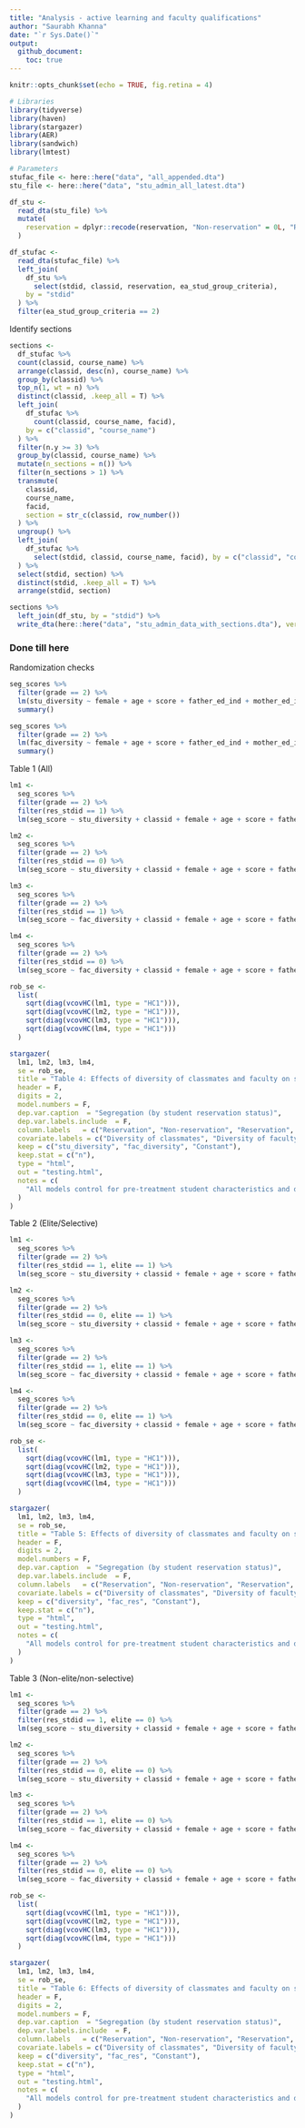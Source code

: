 ```yaml
---
title: "Analysis - active learning and faculty qualifications"
author: "Saurabh Khanna"
date: "`r Sys.Date()`"
output: 
  github_document:
    toc: true
---
```


```r
knitr::opts_chunk$set(echo = TRUE, fig.retina = 4)
```

```r
# Libraries
library(tidyverse)
library(haven)
library(stargazer)
library(AER)
library(sandwich)
library(lmtest)

# Parameters
stufac_file <- here::here("data", "all_appended.dta")
stu_file <- here::here("data", "stu_admin_all_latest.dta")
```


```r
df_stu <- 
  read_dta(stu_file) %>% 
  mutate(
    reservation = dplyr::recode(reservation, "Non-reservation" = 0L, "Reservation" = 1L, .default = NA_integer_)
  )

df_stufac <- 
  read_dta(stufac_file) %>% 
  left_join(
    df_stu %>% 
      select(stdid, classid, reservation, ea_stud_group_criteria),
    by = "stdid"
  ) %>%
  filter(ea_stud_group_criteria == 2)
```

Identify sections

```r
sections <-
  df_stufac %>% 
  count(classid, course_name) %>% 
  arrange(classid, desc(n), course_name) %>%
  group_by(classid) %>% 
  top_n(1, wt = n) %>%
  distinct(classid, .keep_all = T) %>% 
  left_join(
    df_stufac %>% 
      count(classid, course_name, facid),
    by = c("classid", "course_name")
  ) %>% 
  filter(n.y >= 3) %>%
  group_by(classid, course_name) %>% 
  mutate(n_sections = n()) %>% 
  filter(n_sections > 1) %>% 
  transmute(
    classid, 
    course_name, 
    facid,
    section = str_c(classid, row_number())
  ) %>%
  ungroup() %>% 
  left_join(
    df_stufac %>% 
      select(stdid, classid, course_name, facid), by = c("classid", "course_name", "facid")
  ) %>% 
  select(stdid, section) %>% 
  distinct(stdid, .keep_all = T) %>% 
  arrange(stdid, section)
```



```r
sections %>% 
  left_join(df_stu, by = "stdid") %>% 
  write_dta(here::here("data", "stu_admin_data_with_sections.dta"), version = 13)
```


### Done till here


Randomization checks

```r
seg_scores %>%
  filter(grade == 2) %>% 
  lm(stu_diversity ~ female + age + score + father_ed_ind + mother_ed_ind + school_years_english + classid, data = .) %>% 
  summary()

seg_scores %>% 
  filter(grade == 2) %>% 
  lm(fac_diversity ~ female + age + score + father_ed_ind + mother_ed_ind + school_years_english + classid, data = .) %>% 
  summary()
```


Table 1 (All)

```r
lm1 <-
  seg_scores %>%
  filter(grade == 2) %>% 
  filter(res_stdid == 1) %>% 
  lm(seg_score ~ stu_diversity + classid + female + age + score + father_ed_ind + mother_ed_ind + school_years_english, data = .)

lm2 <-
  seg_scores %>%
  filter(grade == 2) %>% 
  filter(res_stdid == 0) %>% 
  lm(seg_score ~ stu_diversity + classid + female + age + score + father_ed_ind + mother_ed_ind + school_years_english, data = .)

lm3 <-
  seg_scores %>%
  filter(grade == 2) %>% 
  filter(res_stdid == 1) %>% 
  lm(seg_score ~ fac_diversity + classid + female + age + score + father_ed_ind + mother_ed_ind + school_years_english, data = .)

lm4 <-
  seg_scores %>%
  filter(grade == 2) %>% 
  filter(res_stdid == 0) %>% 
  lm(seg_score ~ fac_diversity + classid + female + age + score + father_ed_ind + mother_ed_ind + school_years_english, data = .)

rob_se <-
  list(
    sqrt(diag(vcovHC(lm1, type = "HC1"))),
    sqrt(diag(vcovHC(lm2, type = "HC1"))),
    sqrt(diag(vcovHC(lm3, type = "HC1"))),
    sqrt(diag(vcovHC(lm4, type = "HC1")))
  )

stargazer(
  lm1, lm2, lm3, lm4,
  se = rob_se,
  title = "Table 4: Effects of diversity of classmates and faculty on segregation",
  header = F,
  digits = 2,
  model.numbers = F,
  dep.var.caption  = "Segregation (by student reservation status)",
  dep.var.labels.include  = F,
  column.labels   = c("Reservation", "Non-reservation", "Reservation", "Non-reservation"),
  covariate.labels = c("Diversity of classmates", "Diversity of faculty", "Constant"),
  keep = c("stu_diversity", "fac_diversity", "Constant"),
  keep.stat = c("n"),
  type = "html",
  out = "testing.html",
  notes = c(
    "All models control for pre-treatment student characteristics and department-year fixed effects."
  )
)
```


Table 2 (Elite/Selective)

```r
lm1 <-
  seg_scores %>%
  filter(grade == 2) %>% 
  filter(res_stdid == 1, elite == 1) %>% 
  lm(seg_score ~ stu_diversity + classid + female + age + score + father_ed_ind + mother_ed_ind + school_years_english, data = .)

lm2 <-
  seg_scores %>%
  filter(grade == 2) %>% 
  filter(res_stdid == 0, elite == 1) %>% 
  lm(seg_score ~ stu_diversity + classid + female + age + score + father_ed_ind + mother_ed_ind + school_years_english, data = .)

lm3 <-
  seg_scores %>%
  filter(grade == 2) %>% 
  filter(res_stdid == 1, elite == 1) %>% 
  lm(seg_score ~ fac_diversity + classid + female + age + score + father_ed_ind + mother_ed_ind + school_years_english, data = .)

lm4 <-
  seg_scores %>%
  filter(grade == 2) %>% 
  filter(res_stdid == 0, elite == 1) %>% 
  lm(seg_score ~ fac_diversity + classid + female + age + score + father_ed_ind + mother_ed_ind + school_years_english, data = .)

rob_se <-
  list(
    sqrt(diag(vcovHC(lm1, type = "HC1"))),
    sqrt(diag(vcovHC(lm2, type = "HC1"))),
    sqrt(diag(vcovHC(lm3, type = "HC1"))),
    sqrt(diag(vcovHC(lm4, type = "HC1")))
  )

stargazer(
  lm1, lm2, lm3, lm4,
  se = rob_se,
  title = "Table 5: Effects of diversity of classmates and faculty on segregation at selective colleges",
  header = F,
  digits = 2,
  model.numbers = F,
  dep.var.caption  = "Segregation (by student reservation status)",
  dep.var.labels.include  = F,
  column.labels   = c("Reservation", "Non-reservation", "Reservation", "Non-reservation"),
  covariate.labels = c("Diversity of classmates", "Diversity of faculty", "Constant"),
  keep = c("diversity", "fac_res", "Constant"),
  keep.stat = c("n"),
  type = "html",
  out = "testing.html",
  notes = c(
    "All models control for pre-treatment student characteristics and department-year fixed effects."
  )
)
```


Table 3 (Non-elite/non-selective)

```r
lm1 <-
  seg_scores %>%
  filter(grade == 2) %>% 
  filter(res_stdid == 1, elite == 0) %>% 
  lm(seg_score ~ stu_diversity + classid + female + age + score + father_ed_ind + mother_ed_ind + school_years_english, data = .)

lm2 <-
  seg_scores %>%
  filter(grade == 2) %>% 
  filter(res_stdid == 0, elite == 0) %>% 
  lm(seg_score ~ stu_diversity + classid + female + age + score + father_ed_ind + mother_ed_ind + school_years_english, data = .)

lm3 <-
  seg_scores %>%
  filter(grade == 2) %>% 
  filter(res_stdid == 1, elite == 0) %>% 
  lm(seg_score ~ fac_diversity + classid + female + age + score + father_ed_ind + mother_ed_ind + school_years_english, data = .)

lm4 <-
  seg_scores %>%
  filter(grade == 2) %>% 
  filter(res_stdid == 0, elite == 0) %>% 
  lm(seg_score ~ fac_diversity + classid + female + age + score + father_ed_ind + mother_ed_ind + school_years_english, data = .)

rob_se <-
  list(
    sqrt(diag(vcovHC(lm1, type = "HC1"))),
    sqrt(diag(vcovHC(lm2, type = "HC1"))),
    sqrt(diag(vcovHC(lm3, type = "HC1"))),
    sqrt(diag(vcovHC(lm4, type = "HC1")))
  )

stargazer(
  lm1, lm2, lm3, lm4,
  se = rob_se,
  title = "Table 6: Effects of diversity of classmates and faculty on segregation at non-selective colleges",
  header = F,
  digits = 2,
  model.numbers = F,
  dep.var.caption  = "Segregation (by student reservation status)",
  dep.var.labels.include  = F,
  column.labels   = c("Reservation", "Non-reservation", "Reservation", "Non-reservation"),
  covariate.labels = c("Diversity of classmates", "Diversity of faculty", "Constant"),
  keep = c("diversity", "fac_res", "Constant"),
  keep.stat = c("n"),
  type = "html",
  out = "testing.html",
  notes = c(
    "All models control for pre-treatment student characteristics and department-year fixed effects."
  )
)
```

